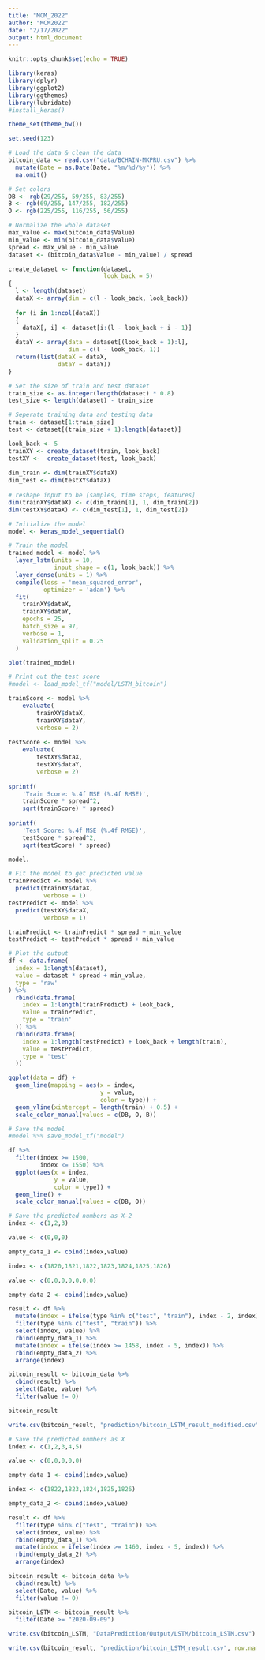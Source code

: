```yaml
---
title: "MCM_2022"
author: "MCM2022"
date: "2/17/2022"
output: html_document
---
```


```r
knitr::opts_chunk$set(echo = TRUE)
```

```r
library(keras)
library(dplyr)
library(ggplot2)
library(ggthemes)
library(lubridate)
#install_keras()

theme_set(theme_bw())

set.seed(123)
```

```r
# Load the data & clean the data
bitcoin_data <- read.csv("data/BCHAIN-MKPRU.csv") %>%
  mutate(Date = as.Date(Date, "%m/%d/%y")) %>%
  na.omit()
```

```r
# Set colors
DB <- rgb(29/255, 59/255, 83/255)
B <- rgb(69/255, 147/255, 182/255)
O <- rgb(225/255, 116/255, 56/255)
```

```r
# Normalize the whole dataset
max_value <- max(bitcoin_data$Value)
min_value <- min(bitcoin_data$Value)
spread <- max_value - min_value
dataset <- (bitcoin_data$Value - min_value) / spread
```

```r
create_dataset <- function(dataset,
                           look_back = 5)
{
  l <- length(dataset)
  dataX <- array(dim = c(l - look_back, look_back))
  
  for (i in 1:ncol(dataX))
  {
    dataX[, i] <- dataset[i:(l - look_back + i - 1)]
  }
  dataY <- array(data = dataset[(look_back + 1):l],
                 dim = c(l - look_back, 1))
  return(list(dataX = dataX,
              dataY = dataY))
}
```

```r
# Set the size of train and test dataset
train_size <- as.integer(length(dataset) * 0.8)
test_size <- length(dataset) - train_size
```

```r
# Seperate training data and testing data
train <- dataset[1:train_size]
test <- dataset[(train_size + 1):length(dataset)]

look_back <- 5
trainXY <- create_dataset(train, look_back)
testXY <-  create_dataset(test, look_back)
 
dim_train <- dim(trainXY$dataX)
dim_test <- dim(testXY$dataX)
 
# reshape input to be [samples, time steps, features]
dim(trainXY$dataX) <- c(dim_train[1], 1, dim_train[2])
dim(testXY$dataX) <- c(dim_test[1], 1, dim_test[2])
```

```r
# Initialize the model
model <- keras_model_sequential()
```

```r
# Train the model
trained_model <- model %>%
  layer_lstm(units = 10,
             input_shape = c(1, look_back)) %>%
  layer_dense(units = 1) %>%
  compile(loss = 'mean_squared_error',
          optimizer = 'adam') %>%
  fit(
    trainXY$dataX,
    trainXY$dataY,
    epochs = 25,
    batch_size = 97,
    verbose = 1,
    validation_split = 0.25
  )

plot(trained_model)
```

```r
# Print out the test score
#model <- load_model_tf("model/LSTM_bitcoin")

trainScore <- model %>%
    evaluate(
        trainXY$dataX,
        trainXY$dataY,
        verbose = 2)
 
testScore <- model %>%
    evaluate(
        testXY$dataX,
        testXY$dataY,
        verbose = 2)
 
sprintf(
    'Train Score: %.4f MSE (%.4f RMSE)',
    trainScore * spread^2,
    sqrt(trainScore) * spread)
 
sprintf(
    'Test Score: %.4f MSE (%.4f RMSE)',
    testScore * spread^2,
    sqrt(testScore) * spread)

model.
```

```r
# Fit the model to get predicted value
trainPredict <- model %>%
  predict(trainXY$dataX,
          verbose = 1)
testPredict <- model %>%
  predict(testXY$dataX,
          verbose = 1)

trainPredict <- trainPredict * spread + min_value
testPredict <- testPredict * spread + min_value
```

```r
# Plot the output
df <- data.frame(
  index = 1:length(dataset),
  value = dataset * spread + min_value,
  type = 'raw'
) %>%
  rbind(data.frame(
    index = 1:length(trainPredict) + look_back,
    value = trainPredict,
    type = 'train'
  )) %>%
  rbind(data.frame(
    index = 1:length(testPredict) + look_back + length(train),
    value = testPredict,
    type = 'test'
  ))

ggplot(data = df) +
  geom_line(mapping = aes(x = index,
                          y = value,
                          color = type)) +
  geom_vline(xintercept = length(train) + 0.5) +
  scale_color_manual(values = c(DB, O, B))
```

```r
# Save the model
#model %>% save_model_tf("model")
```

```r
df %>% 
  filter(index >= 1500,
         index <= 1550) %>% 
  ggplot(aes(x = index,
             y = value,
             color = type)) +
  geom_line() +
  scale_color_manual(values = c(DB, O))
```

```r
# Save the predicted numbers as X-2
index <- c(1,2,3)

value <- c(0,0,0)

empty_data_1 <- cbind(index,value)

index <- c(1820,1821,1822,1823,1824,1825,1826)

value <- c(0,0,0,0,0,0,0)

empty_data_2 <- cbind(index,value)

result <- df %>% 
  mutate(index = ifelse(type %in% c("test", "train"), index - 2, index)) %>%
  filter(type %in% c("test", "train")) %>% 
  select(index, value) %>% 
  rbind(empty_data_1) %>% 
  mutate(index = ifelse(index >= 1458, index - 5, index)) %>% 
  rbind(empty_data_2) %>% 
  arrange(index)

bitcoin_result <- bitcoin_data %>% 
  cbind(result) %>% 
  select(Date, value) %>% 
  filter(value != 0)

bitcoin_result

write.csv(bitcoin_result, "prediction/bitcoin_LSTM_result_modified.csv", row.names = FALSE)
```

```r
# Save the predicted numbers as X
index <- c(1,2,3,4,5)

value <- c(0,0,0,0,0)

empty_data_1 <- cbind(index,value)

index <- c(1822,1823,1824,1825,1826)

empty_data_2 <- cbind(index,value)

result <- df %>% 
  filter(type %in% c("test", "train")) %>% 
  select(index, value) %>% 
  rbind(empty_data_1) %>% 
  mutate(index = ifelse(index >= 1460, index - 5, index)) %>% 
  rbind(empty_data_2) %>% 
  arrange(index)

bitcoin_result <- bitcoin_data %>% 
  cbind(result) %>% 
  select(Date, value) %>% 
  filter(value != 0)

bitcoin_LSTM <- bitcoin_result %>% 
  filter(Date >= "2020-09-09")

write.csv(bitcoin_LSTM, "DataPrediction/Output/LSTM/bitcoin_LSTM.csv")

write.csv(bitcoin_result, "prediction/bitcoin_LSTM_result.csv", row.names = FALSE)
```

